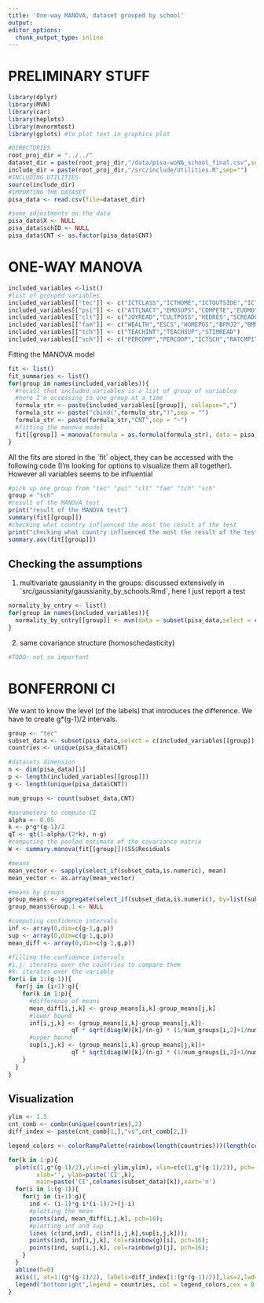 ```yaml
---
title: 'One-way MANOVA, dataset grouped by school'
output: 
editor_options: 
  chunk_output_type: inline
---
```


# PRELIMINARY STUFF

```r
library(dplyr)
library(MVN)
library(car)
library(heplots)
library(mvnormtest)
library(gplots) #to plot text in graphics plot
```

```r
#DIRECTORIES
root_proj_dir = "../../"
dataset_dir = paste(root_proj_dir,"/data/pisa-woNA_school_final.csv",sep="")
include_dir = paste(root_proj_dir,"/src/include/Utilities.R",sep="")
#INCLUDING UTILITIES
source(include_dir)
#IMPORTING THE DATASET
pisa_data <- read.csv(file=dataset_dir)
```

```r
#some adjustments on the data
pisa_data$X <- NULL
pisa_data$schID <- NULL
pisa_data$CNT <- as.factor(pisa_data$CNT)
```

# ONE-WAY MANOVA

```r
included_variables <-list()
#list of grouped variables
included_variables[["tec"]] <- c("ICTCLASS","ICTHOME","ICTOUTSIDE","ICTRES","AUTICT","COMPICT","INTICT","ENTUSE","HOMESCH","USESCH")
included_variables[["psi"]] <- c("ATTLNACT","EMOSUPS","COMPETE","EUDMO","GFOFAIL","SWBP","RESILIENCE","BELONG","BEINGBULLIED","PERFEED")
included_variables[["clt"]] <- c("JOYREAD","CULTPOSS","HEDRES","SCREADCOMP","LMINS","MMINS")
included_variables[["fam"]] <- c("WEALTH","ESCS","HOMEPOS","BFMJ2","BMMJ1","HISCED","HISEI")
included_variables[["tch"]] <- c("TEACHINT","TEACHSUP","STIMREAD")
included_variables[["sch"]] <- c("PERCOMP","PERCOOP","ICTSCH","RATCMP1")
```

Fitting the MANOVA model

```r
fit <- list()
fit_summaries <- list()
for(group in names(included_variables)){
  #recall that included_variables is a list of group of variables
  #here I'm accessing to one group at a time
  formula_str <- paste(included_variables[[group]], collapse=",")
  formula_str <- paste("cbind(",formula_str,")",sep = "")
  formula_str <- paste(formula_str,"CNT",sep = "~")
  #fitting the manova model
  fit[[group]] = manova(formula = as.formula(formula_str), data = pisa_data)
}
```

All the fits are stored in the \`fit\` object, they can be accessed with the following code (I'm looking for options to visualize them all together). However all variables seems to be influential

```r
#pick up one group from "tec" "psi" "clt" "fam" "tch" "sch"
group = "sch"
#result of the MANOVA test
print("result of the MANOVA test")
summary(fit[[group]])
#checking what country influenced the most the result of the test
print("checking what country influenced the most the result of the test")
summary.aov(fit[[group]])
```

## Checking the assumptions

(1) multivariate gaussianity in the groups: discussed extensively in \`src/gaussianity/gaussianity_by_schools.Rmd\`, here I just report a test

```r
normality_by_cntry <- list()
for(group in names(included_variables)){
  normality_by_cntry[[group]] <- mvn(data = subset(pisa_data,select = c(included_variables[[group]],"CNT")), subset = "CNT", mvnTest = "hz",univariateTest = "SW")
}
```

2.  same covariance structure (homoschedasticity)

```r
#TODO: not so important
```

# BONFERRONI CI

We want to know the level (of the labels) that introduces the difference. We have to create g\*(g-1)/2 intervals.

```r
group <- "tec"
subset_data <- subset(pisa_data,select = c(included_variables[[group]],"CNT"))
countries <- unique(pisa_data$CNT)

#datasets dimension
n <- dim(pisa_data)[1]
p <- length(included_variables[[group]]) 
g <- length(unique(pisa_data$CNT))

num_groups <- count(subset_data,CNT)

#parameters to compute CI
alpha <- 0.05
k <- p*g*(g-1)/2
qT <- qt(1-alpha/(2*k), n-g)
#computing the pooled estimate of the covariance matrix
W <- summary.manova(fit[[group]])$SS$Residuals

#means
mean_vector <- sapply(select_if(subset_data,is.numeric), mean)
mean_vector <- as.array(mean_vector)

#means by groups
group_means <- aggregate(select_if(subset_data,is.numeric), by=list(subset_data$CNT), FUN=mean)
group_means$Group.1 <- NULL

#computing confidence intervals
inf <- array(0,dim=c(g-1,g,p))
sup <- array(0,dim=c(g-1,g,p))
mean_diff <- array(0,dim=c(g-1,g,p))

#filling the confidence intervals
#i,j: iterates over the countries to compare them
#k: iterates over the variable
for(i in 1:(g-1)){
  for(j in (i+1):g){
    for(k in 1:p){
      #difference of means
      mean_diff[i,j,k] <- group_means[i,k]-group_means[j,k]
      #lower bound
      inf[i,j,k] <- (group_means[i,k]-group_means[j,k])-
                  qT * sqrt(diag(W)[k]/(n-g) * (1/num_groups[i,2]+1/num_groups[j,2]))
      #upper bound
      sup[i,j,k] <- (group_means[i,k]-group_means[j,k])+
                  qT * sqrt(diag(W)[k]/(n-g) * (1/num_groups[i,2]+1/num_groups[j,2]))
    }
  }
}
```

## Visualization

```r
ylim <- 1.5
cnt_comb <- combn(unique(countries),2)
diff_index <- paste(cnt_comb[1,],"vs",cnt_comb[2,]) 

legend_colors <- colorRampPalette(rainbow(length(countries)))(length(countries))

for(k in 1:p){
  plot(c(1,g*(g-1)/2),ylim=c(-ylim,ylim), xlim=c(c(1,g*(g-1)/2)), pch='',
        xlab='', ylab=paste('CI',k), 
        main=paste('CI',colnames(subset_data)[k]),xaxt='n')
  for(i in 1:(g-1)){
    for(j in (i+1):g){
      ind <- (i-1)*g-i*(i-1)/2+(j-i)
      #plotting the mean
      points(ind, mean_diff[i,j,k], pch=16); 
      #plotting inf and sup
      lines (c(ind,ind), c(inf[i,j,k],sup[i,j,k])); 
      points(ind, inf[i,j,k], col=rainbow(g)[i], pch=16); 
      points(ind, sup[i,j,k], col=rainbow(g)[j], pch=16); 
    }
  }
  abline(h=0)
  axis(1, at=1:(g*(g-1)/2), labels=diff_index[1:(g*(g-1)/2)],las=2,lwd=0.001,cex.axis = 0.7)
  legend("bottomright",legend = countries, col = legend_colors,cex = 0.5, pch = rep(1,length(countries)))
}
```
